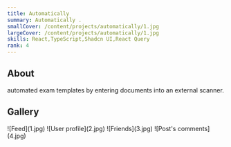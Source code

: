 ```yaml
---
title: Automatically
summary: Automatically .
smallCover: /content/projects/automatically/1.jpg
largeCover: /content/projects/automatically/1.jpg
skills: React,TypeScript,Shadcn UI,React Query
rank: 4
---
```


## About

automated exam templates by entering documents into an external scanner.

## Gallery

<div className="[&>p]:grid [&>p]:gap-1 [&>p]:md:grid-cols-2 [&_*]:m-0">
  ![Feed](1.jpg) ![User profile](2.jpg) ![Friends](3.jpg) ![Post's
  comments](4.jpg)
</div>
